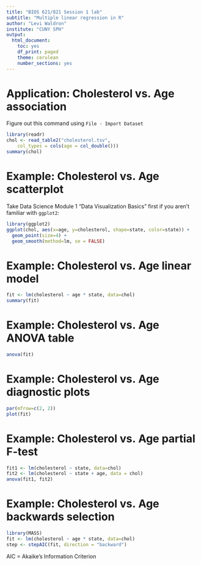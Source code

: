 ```yaml
---
title: "BIOS 621/821 Session 1 lab"
subtitle: "Multiple linear regression in R"
author: "Levi Waldron"
institute: "CUNY SPH"
output:
  html_document:
    toc: yes
    df_print: paged
    theme: cerulean
    number_sections: yes
---
```


# Application: Cholesterol vs. Age association

Figure out this command using `File - Import Dataset`

```r
library(readr)
chol <- read_table2("cholesterol.tsv", 
    col_types = cols(age = col_double()))
summary(chol)
```

Example: Cholesterol vs. Age scatterplot
========================================================

Take Data Science Module 1 "Data Visualization Basics" first if you aren't familiar with `ggplot2`:
```r
library(ggplot2)
ggplot(chol, aes(x=age, y=cholesterol, shape=state, color=state)) + 
  geom_point(size=4) +
  geom_smooth(method=lm, se = FALSE)
```


Example: Cholesterol vs. Age linear model
========================================================

\tiny
```r
fit <- lm(cholesterol ~ age * state, data=chol)
summary(fit)
```

Example: Cholesterol vs. Age ANOVA table
========================================================

```r
anova(fit)
```


Example: Cholesterol vs. Age diagnostic plots
========================================================

```r
par(mfrow=c(2, 2))
plot(fit)
```

Example: Cholesterol vs. Age partial F-test
========================================================

```r
fit1 <- lm(cholesterol ~ state, data=chol)
fit2 <- lm(cholesterol ~ state + age, data = chol)
anova(fit1, fit2)
```

Example: Cholesterol vs. Age backwards selection
========================================================

\small
```r
library(MASS)
fit <- lm(cholesterol ~ age * state, data=chol)
step <- stepAIC(fit, direction = "backward")
```
\small
AIC = Akaike's Information Criterion

